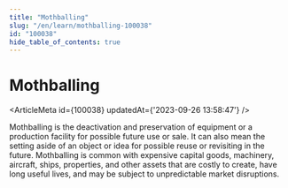 ```yaml
---
title: "Mothballing"
slug: "/en/learn/mothballing-100038"
id: "100038"
hide_table_of_contents: true
---
```



# Mothballing

<ArticleMeta id={100038} updatedAt={'2023-09-26 13:58:47'} />
<div className='border-solid border-b border-t-0 my-4 border-[var(--ifm-color-gray-300)]' />

Mothballing is the deactivation and preservation of equipment or a production facility for possible future use or sale. It can also mean the setting aside of an object or idea for possible reuse or revisiting in the future. Mothballing is common with expensive capital goods, machinery, aircraft, ships, properties, and other assets that are costly to create, have long useful lives, and may be subject to unpredictable market disruptions.
